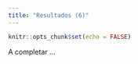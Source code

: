 ```yaml
---
title: "Resultados (6)"
---
```


```r
knitr::opts_chunk$set(echo = FALSE)
```

A completar ...